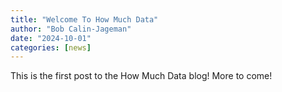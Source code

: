 ```yaml
---
title: "Welcome To How Much Data"
author: "Bob Calin-Jageman"
date: "2024-10-01"
categories: [news]
---
```


This is the first post to the How Much Data blog! More to come!
